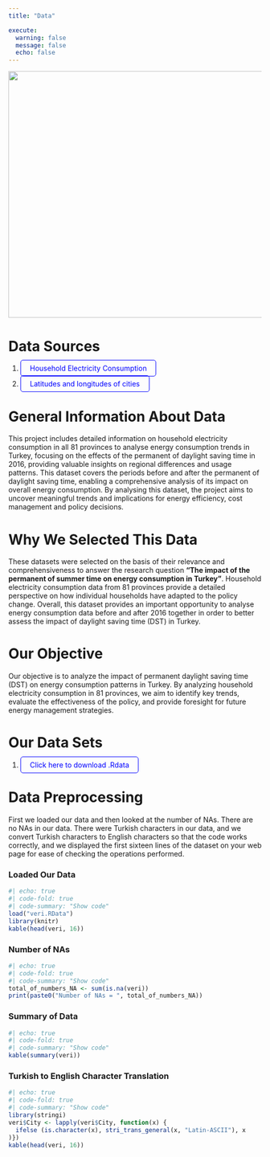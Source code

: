 ```yaml
---
title: "Data"

execute: 
  warning: false
  message: false
  echo: false
---
```


![](images/datacat.mp4.gif){fig-align="center" width="13.7cm" height="13cm"}

# Data Sources

<style>
  .button {
    padding: 7px 18px;
    border: 1px solid blue;
    text-decoration: none;
    color: blue;
    border-radius: 5px;
  }
</style>

<div>

1.  <a href=https://biruni.tuik.gov.tr/medas/?locale=tr" class="button">Household Electricity Consumption</a>

2.  <a href=https://www.gps-coordinates.net/" class="button">Latitudes and longitudes of cities</a>

</div>

# General Information About Data

This project includes detailed information on household electricity consumption in all 81 provinces to analyse energy consumption trends in Turkey, focusing on the effects of the permanent of daylight saving time in 2016, providing valuable insights on regional differences and usage patterns. This dataset covers the periods before and after the permanent of daylight saving time, enabling a comprehensive analysis of its impact on overall energy consumption. By analysing this dataset, the project aims to uncover meaningful trends and implications for energy efficiency, cost management and policy decisions.

# Why We Selected This Data

These datasets were selected on the basis of their relevance and comprehensiveness to answer the research question **"The impact of the permanent of summer time on energy consumption in Turkey"**. Household electricity consumption data from 81 provinces provide a detailed perspective on how individual households have adapted to the policy change. Overall, this dataset provides an important opportunity to analyse energy consumption data before and after 2016 together in order to better assess the impact of daylight saving time (DST) in Turkey.

# Our Objective

Our objective is to analyze the impact of permanent daylight saving time (DST) on energy consumption patterns in Turkey. By analyzing household electricity consumption in 81 provinces, we aim to identify key trends, evaluate the effectiveness of the policy, and provide foresight for future energy management strategies.

# Our Data Sets

<style>
  .button {
    padding: 7px 18px;
    border: 1px solid blue;
    text-decoration: none;
    color: blue;
    border-radius: 5px;
  }
</style>

<div>

1.  <a href=https://drive.google.com/uc?export=download&id=1fmDbdAFxbrIulAWriuQ9JfJHpSoMOu3g/" class="button">Click here to download .Rdata</a>

</div>

# Data Preprocessing

First we loaded our data and then looked at the number of NAs. There are no NAs in our data. There were Turkish characters in our data, and we convert Turkish characters to English characters so that the code works correctly, and we displayed the first sixteen lines of the dataset on your web page for ease of checking the operations performed.

### Loaded Our Data
```r
#| echo: true
#| code-fold: true
#| code-summary: "Show code"
load("veri.RData")
library(knitr)
kable(head(veri, 16))
```


### Number of NAs
```r
#| echo: true
#| code-fold: true
#| code-summary: "Show code"
total_of_numbers_NA <- sum(is.na(veri))
print(paste0("Number of NAs = ", total_of_numbers_NA))
```



### Summary of Data
```r
#| echo: true
#| code-fold: true
#| code-summary: "Show code"
kable(summary(veri))
```


### Turkish to English Character Translation
```r
#| echo: true
#| code-fold: true
#| code-summary: "Show code"
library(stringi)
veri$City <- lapply(veri$City, function(x) {
  ifelse (is.character(x), stri_trans_general(x, "Latin-ASCII"), x
)})
kable(head(veri, 16))
```
